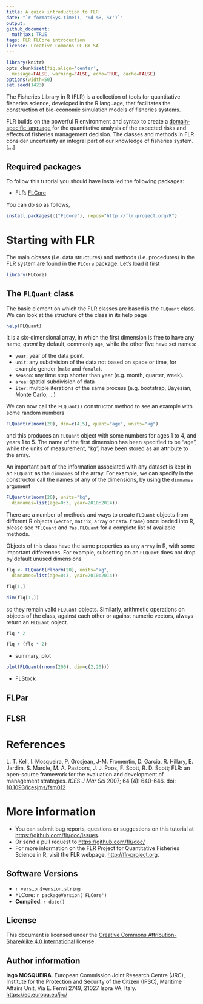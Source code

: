 ```yaml
---
title: A quick introduction to FLR
date: "`r format(Sys.time(), '%d %B, %Y')`"
output:
github_document:
  mathjax: TRUE
tags: FLR FLCore introduction
license: Creative Commons CC-BY SA
---
```

 
```r
library(knitr)
opts_chunk$set(fig.align='center',
  message=FALSE, warning=FALSE, echo=TRUE, cache=FALSE)
options(width=50)
set.seed(1423)
```

The Fisheries Library in R (FLR) is a collection of tools for quantitative fisheries science, developed in the R language, that facilitates the construction of bio-economic simulation models of fisheries systems.

FLR builds on the powerful R environment and syntax to create a [domain-specific language](https://en.wikipedia.org/wiki/Domain-specific_language) for the quantitative analysis of the expected risks and effects of fisheries management decision. The classes and methods in FLR consider uncertainty an integral part of our knowledge of fisheries system. [...]

## Required packages

To follow this tutorial you should have installed the following packages:

- FLR: [FLCore](http://www.flr-project.org/FLCore/)

You can do so as follows,

```r
install.packages(c("FLCore"), repos="http://flr-project.org/R")
```

# Starting with FLR

The main *classes* (i.e. data structures) and methods (i.e. procedures) in the FLR system are found in the `FLCore` package. Let's load it first

```r
library(FLCore)
```

## The `FLQuant` class

The basic element on which the FLR classes are based is the `FLQuant` class. We can look at the structure of the class in its help page

```r
help(FLQuant)
```
It is a six-dimensional array, in which the first dimension is free to have any name, *quant* by default, commonly `age`, while the other five have set names:

- `year`: year of the data point.
- `unit`: any subdivision of the data not based on space or time, for example gender (`male` and `female`).
- `season`: any time step shorter than year (e.g. month, quarter, week).
- `area`: spatial subdivision of data
- `iter`: multiple iterations of the same process (e.g. bootstrap, Bayesian, Monte Carlo, ...)

We can now call the `FLQuant()` constructor method to see an example with some random numbers

```r
FLQuant(rlnorm(20), dim=c(4,5), quant="age", units="kg")
```

and this produces an `FLQuant` object with some numbers for ages 1 to 4, and years 1 to 5. The name of the first dimension has been specified to be "age", while the units of measurement, "kg", have been stored as an attribute to the array.

An important part of the information associated with any dataset is kept in an `FLQuant` as the `dimnames` of the array. For example, we can specify in the constructor call the names of any of the dimensions, by using the `dimnames` argument

```r
FLQuant(rlnorm(20), units="kg",
  dimnames=list(age=0:3, year=2010:2014))
```

There are a number of methods and ways to create `FLQuant` objects from different R objects (`vector`, `matrix`, `array` or `data.frame`) once loaded into R, please see `?FLQuant` and `?as.FLQuant` for a complete list of available methods.

Objects of this class have the same properties as any `array` in R, with some important differences. For example, subsetting on an `FLQuant` does not drop by default unused dimensions

```r
flq <- FLQuant(rlnorm(20), units="kg",
  dimnames=list(age=0:3, year=2010:2014))

flq[1,]

dim(flq[1,])
```

so they remain valid `FLQuant` objects. Similarly, arithmetic operations on objects of the class, against each other or against numeric vectors, always return an `FLQuant` object.

```r
flq * 2

flq + (flq * 2)
```

- summary, plot

```r
plot(FLQuant(rnorm(200), dim=c(2,20)))
```

- FLStock


## FLPar

## FLSR


# References

L. T. Kell, I. Mosqueira, P. Grosjean, J-M. Fromentin, D. Garcia, R. Hillary, E. Jardim, S. Mardle, M. A. Pastoors, J. J. Poos, F. Scott, R. D. Scott; FLR: an open-source framework for the evaluation and development of management strategies. *ICES J Mar Sci* 2007; 64 (4): 640-646. doi: [10.1093/icesjms/fsm012](https://doi.org/10.1093/icesjms/fsm012)

# More information

* You can submit bug reports, questions or suggestions on this tutorial at <https://github.com/flr/doc/issues>.
* Or send a pull request to <https://github.com/flr/doc/>
* For more information on the FLR Project for Quantitative Fisheries Science in R, visit the FLR webpage, <http://flr-project.org>.

## Software Versions

* `r version$version.string`
* FLCore: `r packageVersion('FLCore')`
* **Compiled**: `r date()`

## License

This document is licensed under the [Creative Commons Attribution-ShareAlike 4.0 International](https://creativecommons.org/licenses/by-sa/4.0) license.

## Author information

**Iago MOSQUEIRA**. European Commission Joint Research Centre (JRC), Institute for the Protection and Security of the Citizen (IPSC), Maritime Affairs Unit, Via E. Fermi 2749, 21027 Ispra VA, Italy. <https://ec.europa.eu/jrc/>
